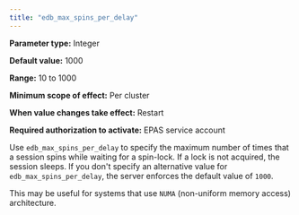 ```yaml
---
title: "edb_max_spins_per_delay"
---
```


<div id="edb_max_spins_per_delay" class="registered_link"></div>

**Parameter type:** Integer

**Default value:** 1000

**Range:** 10 to 1000

**Minimum scope of effect:** Per cluster

**When value changes take effect:** Restart

**Required authorization to activate:** EPAS service account

Use `edb_max_spins_per_delay` to specify the maximum number of times that a session spins while waiting for a spin-lock. If a lock is not acquired, the session sleeps. If you don't specify an alternative value for `edb_max_spins_per_delay`, the server enforces the default value of `1000`.

This may be useful for systems that use `NUMA` (non-uniform memory access) architecture.
